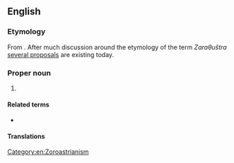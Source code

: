 ==English==
{{wikipedia}}

===Etymology===
From {{etyl|ae|en}} {{m|ae|sc=Avst|𐬰𐬀𐬭𐬀𐬚𐬎𐬱𐬙𐬭𐬀|tr=Zaraθuštra}}. After much discussion around the etymology of the term ''Zaraθuštra'' [http://www.iranicaonline.org/articles/zoroaster-i-the-name several proposals] are existing today.

===Proper noun===
{{en-proper noun|-}}

# {{alternative form of|en|Zoroaster}}

====Related terms====
* {{l|en|Zarathustrian}}

====Translations====
{{trans-see|Zoroaster}}

[[Category:en:Zoroastrianism]]